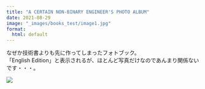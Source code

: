 ```yaml
---
title: "A CERTAIN NON-BINARY ENGINEER'S PHOTO ALBUM"
date: 2021-08-29
image: "_images/books_test/image1.jpg"
format:
  html: default
---
```


なぜか技術書よりも先に作ってしまったフォトブック。  
「English Edition」と表示されるが、ほとんど写真だけなのであんまり関係ないです・・・。

[![](_images/books_test/image1.jpg)](https://www.amazon.co.jp/dp/B09DYT7GKM)
